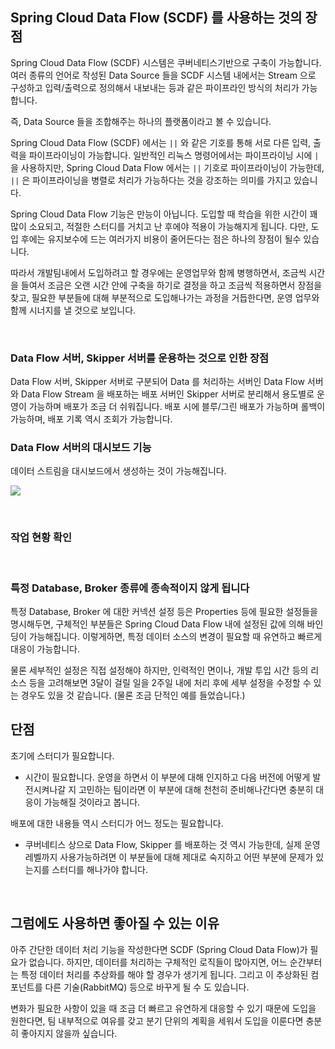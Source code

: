 ## Spring Cloud Data Flow (SCDF) 를 사용하는 것의 장점

Spring Cloud Data Flow (SCDF) 시스템은 쿠버네티스기반으로 구축이 가능합니다. 여러 종류의 언어로 작성된 Data Source 들을 SCDF 시스템 내에서는 Stream 으로 구성하고 입력/출력으로 정의해서 내보내는 등과 같은 파이프라인 방식의 처리가 가능합니다. <br/>

즉, Data Source 들을 조합해주는 하나의 플랫폼이라고 볼 수 있습니다.<br/>

Spring Cloud Data Flow (SCDF) 에서는 `||` 와 같은 기호를 통해 서로 다른 입력, 출력을 파이프라이닝이 가능합니다. 일반적인 리눅스 명령어에서는 파이프라이닝 시에 `|` 을 사용하지만, Spring Cloud Data Flow 에서는 `||` 기호로 파이프라이닝이 가능한데, `||` 은 파이프라이닝을 병렬로 처리가 가능하다는 것을 강조하는 의미를 가지고 있습니다.<br/>

Spring Cloud Data Flow 기능은 만능이 아닙니다. 도입할 때 학습을 위한 시간이 꽤 많이 소요되고, 적절한 스터디를 거치고 난 후에야 적용이 가능해지게 됩니다. 다만, 도입 후에는 유지보수에 드는 여러가지 비용이 줄어든다는 점은 하나의 장점이 될수 있습니다.<br/>

따라서 개발팀내에서 도입하려고 할 경우에는 운영업무와 함께 병행하면서, 조금씩 시간을 들여서 조금은 오랜 시간 안에 구축을 하기로 결정을 하고 조금씩 적용하면서 장점을 찾고, 필요한 부분들에 대해 부분적으로 도입해나가는 과정을 거듭한다면, 운영 업무와 함께 시너지를 낼 것으로 보입니다.<br/>

<br/>



### Data Flow 서버, Skipper 서버를 운용하는 것으로 인한 장점 

Data Flow 서버, Skipper 서버로 구분되어 Data 를 처리하는 서버인 Data Flow 서버와 Data Flow Stream 을 배포하는 배포 서버인 Skipper 서버로 분리해서 용도별로 운영이 가능하며 배포가 조금 더 쉬워집니다. 배포 시에 블루/그린 배포가 가능하며 롤백이 가능하며, 배포 기록 역시 조회가 가능합니다.<br/>



### Data Flow 서버의 대시보드 기능

데이터 스트림을 대시보드에서 생성하는 것이 가능해집니다.

![](https://dataflow.spring.io/static/0d9556c4d7376a4e6d8913275d3b3f81/68fc1/dataflow-stream-create-start.webp)

<br/>



### 작업 현황 확인



<br/>



### 특정 Database, Broker 종류에 종속적이지 않게 됩니다

특정 Database, Broker 에 대한 커넥션 설정 등은 Properties 등에  필요한 설정들을 명시해두면, 구체적인 부분들은 Spring Cloud Data Flow 내에 설정된 값에 의해 바인딩이 가능해집니다. 이렇게하면, 특정 데이터 소스의 변경이 필요할 때 유연하고 빠르게 대응이 가능합니다.<br/>

물론 세부적인 설정은 직접 설정해야 하지만, 인력적인 면이나, 개발 투입 시간 등의 리소스 등을 고려해보면 3달이 걸릴 일을 2주일 내에 처리 후에 세부 설정을 수정할 수 있는 경우도 있을 것 같습니다. (물론 조금 단적인 예를 들었습니다.)<br/>



## 단점

초기에 스터디가 필요합니다. 

- 시간이 필요합니다. 운영을 하면서 이 부분에 대해 인지하고 다음 버전에 어떻게 발전시켜나갈 지 고민하는 팀이라면 이 부분에 대해 천천히 준비해나간다면 충분히 대응이 가능해질 것이라고 봅니다.

배포에 대한 내용들 역시 스터디가 어느 정도는 필요합니다.

- 쿠버네티스 상으로 Data Flow, Skipper 를 배포하는 것 역시 가능한데, 실제 운영 레벨까지 사용가능하려면 이 부분들에 대해 제대로 숙지하고 어떤 부분에 문제가 있는지를 스터디를 해나가야 합니다.

<br/>



## 그럼에도 사용하면 좋아질 수 있는 이유

아주 간단한 데이터 처리 기능을 작성한다면 SCDF (Spring Cloud Data Flow)가 필요가 없습니다. 하지만, 데이터를 처리하는 구체적인 로직들이 많아지면, 어느 순간부터는 특정 데이터 처리를 추상화를 해야 할 경우가 생기게 됩니다. 그리고 이 추상화된 컴포넌트를 다른 기술(RabbitMQ) 등으로 바꾸게 될 수 도 있습니다. <br/>

변화가 필요한 사항이 있을 때 조금 더 빠르고 유연하게 대응할 수 있기 때문에 도입을 원한다면, 팀 내부적으로 여유를 갖고 분기 단위의 계획을 세워서 도입을 이룬다면 충분히 좋아지지 않을까 싶습니다.<br/>

<br/>

